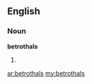 ==English==

===Noun===
'''betrothals'''

# {{plural of|[[betrothal]]}}

[[ar:betrothals]]
[[my:betrothals]]